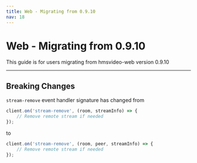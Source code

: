 ```yaml
---
title: Web - Migrating from 0.9.10
nav: 18
---
```


# Web - Migrating from 0.9.10

This guide is for users migrating from hmsvideo-web version 0.9.10

---

## Breaking Changes

`stream-remove` event handler signature has changed from

```js
client.on('stream-remove', (room, streamInfo) => {
    // Remove remote stream if needed
});
```

to

```js
client.on('stream-remove', (room, peer, streamInfo) => {
    // Remove remote stream if needed
});
```
